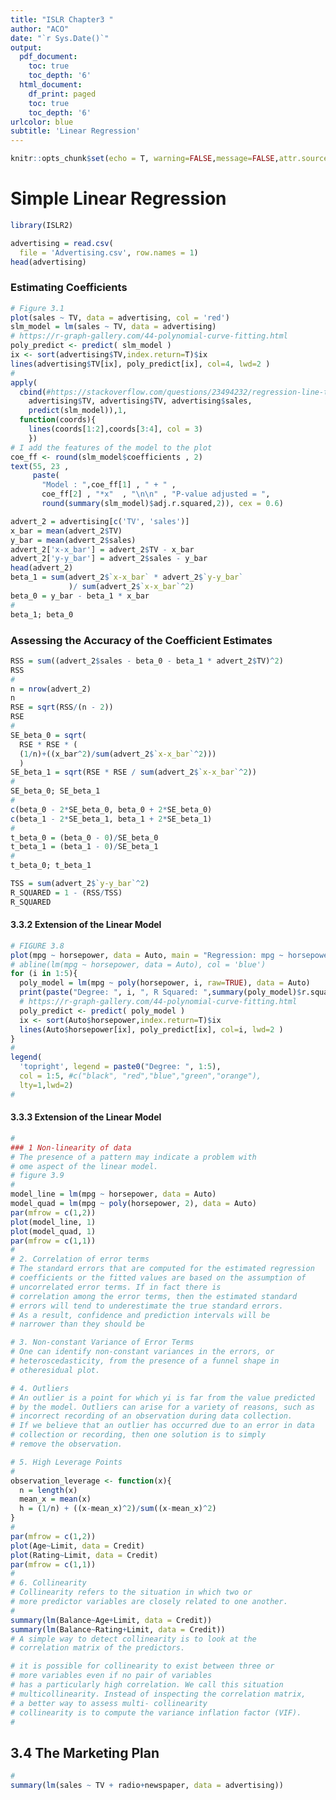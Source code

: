 ```yaml
---
title: "ISLR Chapter3 "
author: "ACO"
date: "`r Sys.Date()`"
output:
  pdf_document:
    toc: true
    toc_depth: '6'
  html_document:
    df_print: paged
    toc: true
    toc_depth: '6'
urlcolor: blue
subtitle: 'Linear Regression'
---
```


\newpage
```r
knitr::opts_chunk$set(echo = T, warning=FALSE,message=FALSE,attr.source='.numberLines',attr.output='.numberLines', fig.align='center', dpi=350, fig.width=15, fig.height=15)
```

# Simple Linear Regression

```r
library(ISLR2)
```

```r
advertising = read.csv(
  file = 'Advertising.csv', row.names = 1)
head(advertising)
```

### Estimating Coefficients

```r
# Figure 3.1
plot(sales ~ TV, data = advertising, col = 'red')
slm_model = lm(sales ~ TV, data = advertising)
# https://r-graph-gallery.com/44-polynomial-curve-fitting.html
poly_predict <- predict( slm_model ) 
ix <- sort(advertising$TV,index.return=T)$ix
lines(advertising$TV[ix], poly_predict[ix], col=4, lwd=2 ) 
#
apply(
  cbind(#https://stackoverflow.com/questions/23494232/regression-line-to-data-points-how-to-create-vertical-lines
    advertising$TV, advertising$TV, advertising$sales, 
    predict(slm_model)),1,
  function(coords){
    lines(coords[1:2],coords[3:4], col = 3)
    })
# I add the features of the model to the plot
coe_ff <- round(slm_model$coefficients , 2)
text(55, 23 , 
     paste(
       "Model : ",coe_ff[1] , " + " , 
       coe_ff[2] , "*x"  , "\n\n" , "P-value adjusted = ", 
       round(summary(slm_model)$adj.r.squared,2)), cex = 0.6)
```


```r
advert_2 = advertising[c('TV', 'sales')]
x_bar = mean(advert_2$TV)
y_bar = mean(advert_2$sales)
advert_2['x-x_bar'] = advert_2$TV - x_bar
advert_2['y-y_bar'] = advert_2$sales - y_bar
head(advert_2)
beta_1 = sum(advert_2$`x-x_bar` * advert_2$`y-y_bar`
             )/ sum(advert_2$`x-x_bar`^2)
beta_0 = y_bar - beta_1 * x_bar
#
beta_1; beta_0
```

### Assessing the Accuracy of the Coefficient Estimates

```r
RSS = sum((advert_2$sales - beta_0 - beta_1 * advert_2$TV)^2)
RSS
#
n = nrow(advert_2)
n
RSE = sqrt(RSS/(n - 2))
RSE
#
SE_beta_0 = sqrt(
  RSE * RSE * (
  (1/n)+((x_bar^2)/sum(advert_2$`x-x_bar`^2)))
  )
SE_beta_1 = sqrt(RSE * RSE / sum(advert_2$`x-x_bar`^2))
#
SE_beta_0; SE_beta_1
#
c(beta_0 - 2*SE_beta_0, beta_0 + 2*SE_beta_0)
c(beta_1 - 2*SE_beta_1, beta_1 + 2*SE_beta_1)
#
t_beta_0 = (beta_0 - 0)/SE_beta_0
t_beta_1 = (beta_1 - 0)/SE_beta_1
#
t_beta_0; t_beta_1
```


```r
TSS = sum(advert_2$`y-y_bar`^2)
R_SQUARED = 1 - (RSS/TSS)
R_SQUARED
```
#### 3.3.2 Extension of the Linear Model 

```r
# FIGURE 3.8
plot(mpg ~ horsepower, data = Auto, main = "Regression: mpg ~ horsepower, data = Auto")
# abline(lm(mpg ~ horsepower, data = Auto), col = 'blue')
for (i in 1:5){
  poly_model = lm(mpg ~ poly(horsepower, i, raw=TRUE), data = Auto)
  print(paste("Degree: ", i, ", R Squared: ",summary(poly_model)$r.squared))
  # https://r-graph-gallery.com/44-polynomial-curve-fitting.html
  poly_predict <- predict( poly_model ) 
  ix <- sort(Auto$horsepower,index.return=T)$ix
  lines(Auto$horsepower[ix], poly_predict[ix], col=i, lwd=2 ) 
}
#
legend(
  'topright', legend = paste0("Degree: ", 1:5),
  col = 1:5, #c("black", "red","blue","green","orange"),
  lty=1,lwd=2)
#
```

#### 3.3.3 Extension of the Linear Model

```r
#
### 1 Non-linearity of data
# The presence of a pattern may indicate a problem with 
# ome aspect of the linear model.
# figure 3.9
# 
model_line = lm(mpg ~ horsepower, data = Auto)
model_quad = lm(mpg ~ poly(horsepower, 2), data = Auto)
par(mfrow = c(1,2))
plot(model_line, 1)
plot(model_quad, 1)
par(mfrow = c(1,1))
#
# 2. Correlation of error terms
# The standard errors that are computed for the estimated regression 
# coefficients or the fitted values are based on the assumption of 
# uncorrelated error terms. If in fact there is 
# correlation among the error terms, then the estimated standard 
# errors will tend to underestimate the true standard errors. 
# As a result, confidence and prediction intervals will be 
# narrower than they should be

# 3. Non-constant Variance of Error Terms
# One can identify non-constant variances in the errors, or 
# heteroscedasticity, from the presence of a funnel shape in
# otheresidual plot.

# 4. Outliers
# An outlier is a point for which yi is far from the value predicted 
# by the model. Outliers can arise for a variety of reasons, such as 
# incorrect recording of an observation during data collection.
# If we believe that an outlier has occurred due to an error in data 
# collection or recording, then one solution is to simply 
# remove the observation.

# 5. High Leverage Points
#
observation_leverage <- function(x){
  n = length(x)
  mean_x = mean(x)
  h = (1/n) + ((x-mean_x)^2)/sum((x-mean_x)^2)
}
#
par(mfrow = c(1,2))
plot(Age~Limit, data = Credit)
plot(Rating~Limit, data = Credit)
par(mfrow = c(1,1))
#
# 6. Collinearity
# Collinearity refers to the situation in which two or 
# more predictor variables are closely related to one another.
#
summary(lm(Balance~Age+Limit, data = Credit))
summary(lm(Balance~Rating+Limit, data = Credit))
# A simple way to detect collinearity is to look at the 
# correlation matrix of the predictors.

# it is possible for collinearity to exist between three or 
# more variables even if no pair of variables 
# has a particularly high correlation. We call this situation 
# multicollinearity. Instead of inspecting the correlation matrix,
# a better way to assess multi- collinearity 
# collinearity is to compute the variance inflation factor (VIF).
#
```

## 3.4 The Marketing Plan

```r

#
summary(lm(sales ~ TV + radio+newspaper, data = advertising))
```


